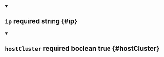 


<details className="config-field" data-expandable="false" open>
<summary>

## `ip` <span className="config-field-required" data-required="true">required</span> <span className="config-field-type">string</span> <span className="config-field-default"></span> <span className="config-field-enum"></span> {#ip}



</summary>



</details>



<details className="config-field" data-expandable="false" open>
<summary>

## `hostCluster` <span className="config-field-required" data-required="false">required</span> <span className="config-field-type">boolean</span> <span className="config-field-default">true</span> <span className="config-field-enum"></span> {#hostCluster}



</summary>



</details>
